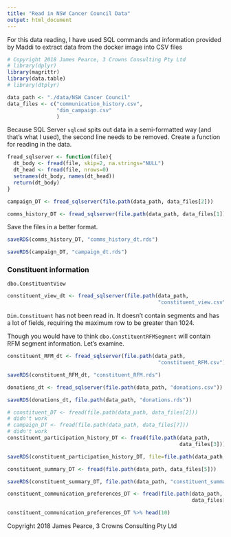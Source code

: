 ```yaml
---
title: "Read in NSW Cancer Council Data"
output: html_document
---
```


For this data reading, I have used SQL commands and information provided by Maddi to extract data from the docker image into CSV files

```r
# Copyright 2018 James Pearce, 3 Crowns Consulting Pty Ltd
# library(dplyr)
library(magrittr)
library(data.table)
# library(dtplyr)
```



```r

data_path <- "./data/NSW Cancer Council"
data_files <- c("communication_history.csv",
                "dim_campaign.csv"
                )
```

Because SQL Server `sqlcmd` spits out data in a semi-formatted way (and that's what I used), the second line needs to be removed.  Create a function for reading in the data.

```r
fread_sqlserver <- function(file){
  dt_body <- fread(file, skip=2, na.strings="NULL")
  dt_head <- fread(file, nrows=0)
  setnames(dt_body, names(dt_head))
  return(dt_body)
}
```


```r
campaign_DT <- fread_sqlserver(file.path(data_path, data_files[2]))
```

```r
comms_history_DT <- fread_sqlserver(file.path(data_path, data_files[1]))
```

Save the files in a better format.

```r
saveRDS(comms_history_DT, "comms_history_dt.rds")
```
```r
saveRDS(campaign_DT, "campaign_dt.rds")
```

### Constituent information

`dbo.ConstituentView`
```r
constituent_view_dt <- fread_sqlserver(file.path(data_path, 
                                                 "constituent_view.csv"))
```

`Dim.Constituent` has not been read in. It doesn't contain segments and has a lot of fields, requiring the maximum row to be greater than 1024.

Though you would have to think `dbo.ConstituentRFMSegment` will contain RFM segment information. Let's examine.

```r
constituent_RFM_dt <- fread_sqlserver(file.path(data_path, 
                                                 "constituent_RFM.csv"))
```
```r
saveRDS(constituent_RFM_dt, "constituent_RFM.rds")
```

```r
donations_dt <- fread_sqlserver(file.path(data_path, "donations.csv"))
```


```r
saveRDS(donations_dt, file.path(data_path, "donations.rds"))
```

```r
# constituent_DT <- fread(file.path(data_path, data_files[2]))
# didn't work
# campaign_DT <- fread(file.path(data_path, data_files[7]))
# didn't work
constituent_participation_history_DT <- fread(file.path(data_path,
                                                        data_files[3]))
```
```r
saveRDS(constituent_participation_history_DT, file=file.path(data_path, "constituent_participation_history.rds"))
```

```r
constituent_summary_DT <- fread(file.path(data_path, data_files[5]))
```

```r
saveRDS(constituent_summary_DT, file.path(data_path, "constituent_summary.rds"))
```

```r
constituent_communication_preferences_DT <- fread(file.path(data_path,
                                                            data_files[1]))
```

```r
constituent_communication_preferences_DT %>% head(10)
```

Copyright 2018 James Pearce, 3 Crowns Consulting Pty Ltd
